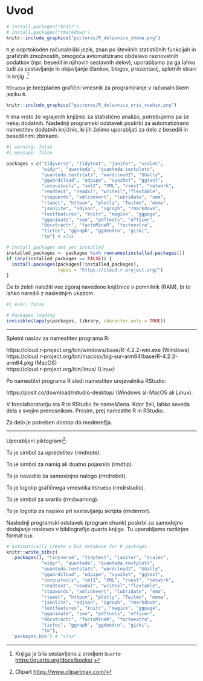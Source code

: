 # Uvod {#sec-uvod}

```r
# install.packages("knitr")
# install.packages("rmarkdown")
knitr::include_graphics("pictures/R_delavnica_shema.png")
```

`R` je odprtokoden računalniški jezik, znan po številnih statističnih funkcijah in grafičnih zmožnostih, omogoča avtomatizirano obdelavo raznovstnih podatkov (npr. besedil in njihovih sestavnih delov), uporabljamo pa ga lahko tudi za sestavljanje in objavljanje člankov, blogov, prezentacij, spletnih strani in knjig .[^intro-1]

`RStudio` je brezplačen grafični vmesnik za programiranje v računalniškem jeziku `R`. 


```r
knitr::include_graphics("pictures/R_delavnica_oris_vsebin.png")
```

`R` ima vrsto že vgrajenih knjižnic za statistično analizo, potrebujemo pa še nekaj dodatnih. Naslednji programski odstavek poskrbi za automatizirano namestitev dodatnih knjižnic, ki jih želimo uporabljati za delo z besedili in besedilnimi zbirkami. 

```r
#| warning: false
#| message: false

packages = c("tidyverse", "tidytext", "janitor", "scales",
             "widyr", "quanteda", "quanteda.textplots",
             "quanteda.textstats", "wordcloud2", "GGally",
             "ggwordcloud", "udpipe", "syuzhet", "ggtext",
             "corpustools", "xml2", "XML", "rvest", "network",
             "readtext", "readxl", "writexl","flextable",
             "stopwords", "xmlconvert", "lubridate", "emo",
             "rtweet", "httpuv", "plotly", "Twitmo", "meme",
             "jsonlite", "ndjson", "igraph", "rmarkdown", 
             "textfeatures", "knitr", "magick", "ggpage",
             "gganimate", "zoo", "pdftools", "officer",
             "docxtractr", "factoMineR", "factoextra", 
             "tictoc", "ggraph", "ggdendro", "giski", 
             "tm") # xlsx

# Install packages not yet installed
installed_packages <- packages %in% rownames(installed.packages())
if (any(installed_packages == FALSE)) {
  install.packages(packages[!installed_packages], 
                   repos = "https://cloud.r-project.org/")
}

```

Če bi želeli naložiti vse zgoraj navedene knjižnice v pomnilnik (RAM), bi to lahko naredili z naslednjim ukazom.  

```r
#| eval: false

# Packages loading
invisible(lapply(packages, library, character.only = TRUE))
```


[^intro-1]: Knjiga je bila sestavljeno z orodjem `Quarto` <https://quarto.org/docs/books/>.

-----

Spletni naslov za namestitev programa R:   

https://cloud.r-project.org/bin/windows/base/R-4.2.2-win.exe (Windows)   
https://cloud.r-project.org/bin/macosx/big-sur-arm64/base/R-4.2.2-arm64.pkg (MacOS)   
https://cloud.r-project.org/bin/linux/ (Linux)   

Po namestitvi programa R sledi namestitev urejevalnika RStudio:   

https://posit.co/download/rstudio-desktop/ (Windows ali MacOS ali Linux).   

V fonolaboratoriju sta R in RStudio že nameščena. Kdor želi, lahko seveda dela s svojim prenosnikom. Prosim, prej namestite R in RStudio.

Za delo je potreben dostop do medmrežja.   

-----

Uporabljeni piktogrami[^intro-2]:

[^intro-2]: Clipart <https://www.clipartmax.com/>

::: rmdnote
To je simbol za opredelitev (rmdnote).
:::

::: rmdtip
To je simbol za namig ali doatno pojasnilo (rmdtip).
:::

::: rmdrobot
To je navodilo za samostojno nalogo (rmdrobot).
:::

::: rmdrstudio
To je logotip grafičnega vmesnika `RStudio` (rmdrstudio).
:::

::: rmdwarning
To je simbol za svarilo (rmdwarning).
:::

::: rmderror
To je logotip za napako pri sestavljanju skripta (rmderror).
:::

Naslednji programski odstavek (program chunk) poskrbi za samodejno dodajanje naslovov v bibliografijo quarto knjige. Tu uporabljamo razširjen format `bib`.

```r
# automatically create a bib database for R packages
knitr::write_bib(c(
  .packages(), "tidyverse", "tidytext", "janitor", "scales",
             "widyr", "quanteda", "quanteda.textplots",
             "quanteda.textstats", "wordcloud2", "GGally",
             "ggwordcloud", "udpipe", "syuzhet", "ggtext",
             "corpustools", "xml2", "XML", "rvest", "network",
             "readtext", "readxl", "writexl","flextable",
             "stopwords", "xmlconvert", "lubridate", "emo",
             "rtweet", "httpuv", "plotly", "Twitmo", "meme",
             "jsonlite", "ndjson", "igraph", "rmarkdown", 
             "textfeatures", "knitr", "magick", "ggpage",
             "gganimate", "zoo", "pdftools", "officer",
             "docxtractr", "factoMineR", "factoextra", 
             "tictoc", "ggraph", "ggdendro", "giski", 
             "tm"), 
  'packages.bib') # "xlsx"
```

